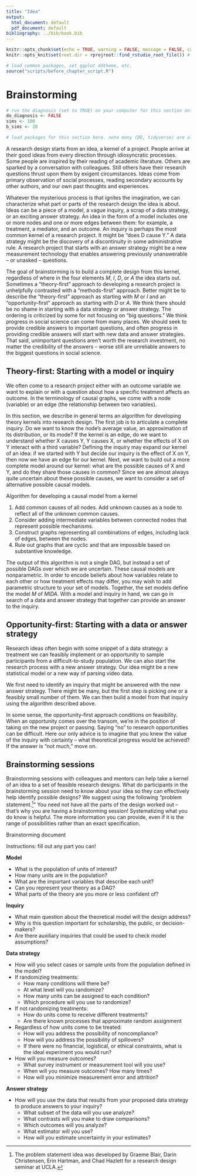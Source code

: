 ```yaml
---
title: "Idea"
output:
  html_document: default
  pdf_document: default
bibliography: ../bib/book.bib
---
```


<!-- note do_bookdown is set in index.rmd, so we know if you're running just this .Rmd or compiling the book-->
```r
knitr::opts_chunk$set(echo = TRUE, warning = FALSE, message = FALSE, cache = FALSE)
knitr::opts_knit$set(root.dir = rprojroot::find_rstudio_root_file()) # files are all relative to RStudio project home
```

```r
# load common packages, set ggplot ddtheme, etc.
source("scripts/before_chapter_script.R")
```

<!-- start post here, do not edit above -->

# Brainstorming

<!-- make sure to rename the section title below -->

```r
# run the diagnosis (set to TRUE) on your computer for this section only before pushing to Github. no diagnosis will ever take place on github.
do_diagnosis <- FALSE
sims <- 100
b_sims <- 20
```

```r
# load packages for this section here. note many (DD, tidyverse) are already available, see scripts/package-list.R
```

A research design starts from an idea, a kernel of a project. People arrive at their good ideas from every direction through idiosyncratic processes. Some people are inspired by their reading of academic literature. Others are sparked by a conversation with colleagues. Still others have their research questions thrust upon them by exigent circumstances. Ideas come from primary observation of social processes, reading secondary accounts by other authors, and our own past thoughts and experiences. 

Whatever the mysterious process is that ignites the imagination, we can characterize what part or parts of the research design the idea is about. Ideas can be a piece of a model, a vague inquiry, a scrap of a data strategy, or an exciting answer strategy. An idea in the form of a model includes one or more nodes and one or more edges between them: for example, a treatment, a mediator, and an outcome. An inquiry is perhaps the most common kernel of a research project. It might be "does D cause Y." A data strategy might be the discovery of a discontinuity in some administrative rule. A research project that starts with an answer strategy might be a new measurement technology that enables answering previously unanswerable -- or unasked -- questions.

The goal of brainstorming is to build a complete design from this kernel, regardless of where in the four elements *M*, *I*, *D*, or *A* the idea starts out. Sometimes a "theory-first" approach to developing a research project is unhelpfully contrasted with a "methods-first" approach. Better might be to describe the "theory-first" approach as starting with *M* or *I* and an "opportunity-first" approach as starting with *D* or *A*. We think there should be no shame in starting with a data strategy or answer strategy. The ordering is criticized by some for not focusing on "big questions." We think progress in social science can come from many places. We should seek to provide credible answers to important questions, and often progress in providing credible answers will start with new data and answer strategies. That said, unimportant questions aren't worth the research investment, no matter the credibility of the answers -- worse still are unreliable answers to the biggest questions in social science.

## Theory-first: Starting with a model or inquiry

We often come to a research project either with an outcome variable we want to explain or with a question about how a specific treatment affects an outcome. In the terminology of causal graphs, we come with a node (variable) or an edge (the relationship between two variables). 

In this section, we describe in general terms an algorithm for developing theory kernels into research design. The first job is to articulate a complete inquiry. Do we want to know the node's average value, an approximation of its distribution, or its mode? If the kernel is an edge, do we want to understand whether X causes Y, Y causes X, or whether the effects of X on Y interact with a third variable? Defining the inquiry may expand our kernel of an idea: if we started with Y but decide our inquiry is the effect of X on Y, then now we have an edge for our kernel. Next, we want to build out a more complete model around our kernel: what are the possible causes of X and Y, and do they share those causes in common? Since we are almost always quite uncertain about these possible causes, we want to consider a set of alternative possible causal models.

:::: {.principles data-latex=""}
::: {.principles-title data-latex=""}
Algorithm for developing a causal model from a kernel
:::

1. Add common causes of all nodes. Add unknown causes as a node to reflect all of the unknown common causes.
2. Consider adding intermediate variables between connected nodes that represent possible mechanisms.
3. Construct graphs representing all combinations of edges, including lack of edges, between the nodes.
4. Rule out graphs that are cyclic and that are impossible based on substantive knowledge.

::::

The output of this algorithm is not a single DAG, but instead a set of possible DAGs over which we are uncertain. These causal models are nonparametric. In order to encode beliefs about how variables relate to each other or how treatment effects may differ, you may wish to add parametric structure to your set of models. Together, the set models define the model *M* of *MIDA*. With a model and inquiry in hand, we can go in search of a data and answer strategy that together can provide an answer to the inquiry. 

## Opportunity-first: Starting with a data or answer strategy

Research ideas often begin with some snippet of a data strategy: a treatment we can feasibly implement or an opportunity to sample participants from a difficult-to-study population. We can also start the research process with a new answer strategy. Our idea might be a new statistical model or a new way of parsing video data.

We first need to identify an inquiry that might be answered with the new answer strategy. There might be many, but the first step is picking one or a feasibly small number of them. We can then build a model from that inquiry using the algorithm described above. 

In some sense, the opportunity-first approach conditions on feasibility. When an opportunity comes over the transom, we're in the position of taking on the new project or passing. Saying "no" to research opportunities can be difficult. Here our only advice is to imagine that you knew the value of the inquiry with certainty -- what theoretical progress would be achieved? If the answer is "not much," move on.

## Brainstorming sessions 

Brainstorming sessions with colleagues and mentors can help take a kernel of an idea to a set of feasible research designs. What do participants in the brainstorming session need to know about your idea so they can effectively help identify possible designs? We suggest using the following "problem statement.^[The problem statement idea was developed by Graeme Blair, Darin Christensen, Erin Hartman, and Chad Hazlett for a research design seminar at UCLA.]" You need not have all the parts of the design worked out -- that's why you are having a brainstorming session! Systematizing what you do know is helpful. The more information you can provide, even if it is the range of possibilities rather than an exact specification.

:::: {.principles data-latex=""}
::: {.principles-title data-latex=""}
Brainstorming document
:::

Instructions: fill out any part you can!

**Model**
  
- What is the population of units of interest? 
- How many units are in the population? 
- What are the important variables that describe each unit?
- Can you represent your theory as a DAG?
- What parts of the theory are you more or less confident of? 
  
**Inquiry**

- What main question about the theoretical model will the design address?
- Why is this question important for scholarship, the public, or decision-makers?
- Are there auxiliary inquiries that could be used to check model assumptions?

**Data strategy**

- How will you select cases or sample units from the population defined in the model?
- If randomizing treatments:
  - How many conditions will there be?
  - At what level will you randomize?
  - How many units can be assigned to each condition? 
  - Which procedure will you use to randomize?
- If not randomizing treatments:
  - How do units come to receive different treatments?
  - Are there known processes that approximate random assignment
- Regardless of how units come to be treated:
  - How will you address the possibility of noncompliance?
  - How will you address the possibility of spillovers?
  - If there were no financial, logistical, or ethical constraints, what is the ideal experiment you would run?
- How will you measure outcomes?
  - What survey instrument or measurement tool will you use?
  - When will you measure outcomes? How many times?
  - How will you minimize measurement error and attrition?

**Answer strategy**

- How will you use the data that results from your proposed data strategy to produce answers to your inquiry? 
  - What subset of the data will you use analyze?
  - What contrasts will you make to draw comparisons?
  - Which outcomes will you analyze?
  - What estimator will you use?
  - How will you estimate uncertainty in your estimates?

::::
